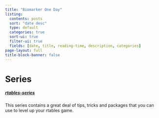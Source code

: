 ```yaml
---
title: "Biomarker One Day"
listing:
  contents: posts
  sort: "date desc"
  type: default
  categories: true
  sort-ui: true
  filter-ui: true
  fields: [date, title, reading-time, description, categories]
page-layout: full
title-block-banner: false
---
```


# Series

##### [rtables-series](rtables-series.html)
This series contains a great deal of tips, tricks and packages 
that you can use to level up your rtables game.
